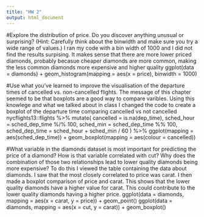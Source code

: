 ```yaml
---
title: "HW 2"
output: html_document
---
```

#Explore the distribution of price. Do you discover anything unusual or surprising? (Hint: Carefully think about the binwidth and make sure you try a wide range of values.) I ran my code with a bin width of 1000 and I did not find the results surpising. It makes sense that there are more lower priced diamonds, probably becasue cheaper diamonds are more common, making the less common diamonds more expensive and higher quality
ggplot(data = diamonds) +
  geom_histogram(mapping = aes(x = price), binwidth = 1000)

#Use what you’ve learned to improve the visualisation of the departure times of cancelled vs. non-cancelled flights. The message of this chapter seemed to be that boxplots are a good way to compare varibles. Using this knowlege and what we talked about in class I changed the code to create a boxplot of the departure time comparing cancelled vs not cancelled
nycflights13::flights %>% 
  mutate(
    cancelled = is.na(dep_time),
    sched_hour = sched_dep_time %/% 100,
    sched_min = sched_dep_time %% 100,
    sched_dep_time = sched_hour + sched_min / 60
  ) %>% 
  ggplot(mapping = aes(sched_dep_time)) + 
  geom_boxplot(mapping = aes(colour = cancelled))

#What variable in the diamonds dataset is most important for predicting the price of a diamond? How is that variable correlated with cut? Why does the combination of those two relationships lead to lower quality diamonds being more expensive? To do this I viewed the table containing the data about diamonds. I saw that the most closely correlated to price was carat. I then made a boxplot comparison of price and carat. This shows that the lower quality diamonds have a higher value for carat. This could contribute to the lower quality diamonds having a higher price. 
ggplot(data = diamonds, mapping = aes(x = carat, y = price)) +
  geom_point()
ggplot(data = diamonds, mapping = aes(x = cut, y = carat)) +
  geom_boxplot()
  